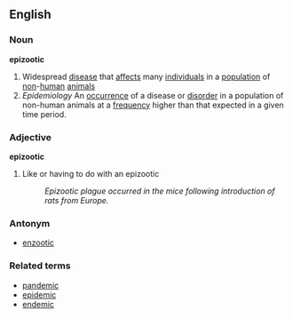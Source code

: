 ==English==
===Noun===
'''epizootic'''

#Widespread [[disease]] that [[affect]]s many [[individual]]s in a [[population]] of [[non]]-[[human]] [[animal]]s
# ''Epidemiology'' An [[occurrence]] of a disease or [[disorder]] in a population of non-human animals at a [[frequency]] higher than that expected in a given time period.

===Adjective===
'''epizootic'''

#Like or having to do with an epizootic
#:''Epizootic plague occurred in the mice following introduction of rats from Europe.''

===Antonym===
*[[enzootic]]

===Related terms===
*[[pandemic]]
*[[epidemic]]
*[[endemic]]